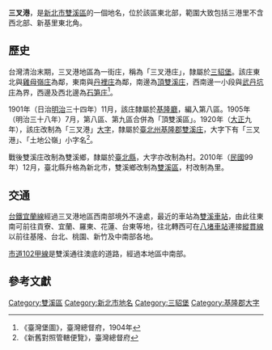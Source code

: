 {{noteTA
|1 = zh-cn:庄; zh-hk:庄; zh-tw:庄;
|2 = zh-cn:笋; zh-hk:笋; zh-tw:笋;
}}
'''三叉港'''，是[[新北市|新北市]][[雙溪區|雙溪區]]的一個地名，位於該區東北部，範圍大致包括三港里不含西北部、新基里東北角。

==歷史==
台灣清治末期，三叉港地區為一街庄，稱為「三叉港庄」，隸屬於[[三貂堡|三貂堡]]。該庄東北與[[雞母嶺庄|雞母嶺庄]]為鄰，東南與[[丹裡庄|丹裡庄]]為鄰，南邊為[[頂雙溪庄|頂雙溪庄]]，西南邊一小段與[[武丹坑庄|武丹坑庄]]為界，西邊及西北邊為[[石笋庄|石笋庄]]<ref>《臺灣堡圖》，臺灣總督府，1904年</ref>。

1901年（日治[[明治|明治]]三十四年）11月，該庄隸屬於[[基隆廳|基隆廳]]，編入第八區。1905年（明治三十八年）7月，第八區、第九區合併為「頂雙溪區」。1920年（[[大正|大正]]九年），該庄改制為「三叉港」[[大字|大字]]，隸屬於[[臺北州|臺北州]][[基隆郡|基隆郡]][[雙溪庄|雙溪庄]]，大字下有「三叉港」、「土地公嶺」小字名<ref>《新舊對照管轄便覽》，臺灣總督府</ref>。

戰後雙溪庄改制為雙溪鄉，隸屬於[[臺北縣|臺北縣]]，大字亦改制為村。2010年（[[中華民國|民國]]99年）12月，臺北縣升格為新北市，雙溪鄉改制為[[雙溪區|雙溪區]]，村改制為里。

==交通==
[[台鐵|台鐵]][[宜蘭線|宜蘭線]]經過三叉港地區西南部境外不遠處，最近的車站為[[雙溪車站|雙溪車站]]，由此往東南可前往貢寮、宜蘭、羅東、花蓮、台東等地，往北轉西可在[[八堵車站|八堵車站]]連接[[縱貫線_(北段)|縱貫線]]以前往基隆、台北、桃園、新竹及中南部各地。

[[市道102甲線|市道102甲線]]是雙溪通往澳底的道路，經過本地區中南部。

==參考文獻==
{{reflist}}

{{基隆郡}}

[[Category:雙溪區|Category:雙溪區]]
[[Category:新北市地名|Category:新北市地名]]
[[Category:三貂堡|Category:三貂堡]]
[[Category:基隆郡大字|Category:基隆郡大字]]